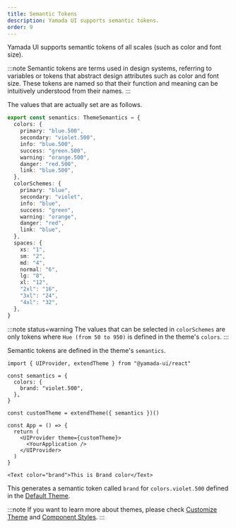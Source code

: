 ```yaml
---
title: Semantic Tokens
description: Yamada UI supports semantic tokens.
order: 9
---
```


Yamada UI supports semantic tokens of all scales (such as color and font size).

:::note
Semantic tokens are terms used in design systems, referring to variables or tokens that abstract design attributes such as color and font size. These tokens are named so that their function and meaning can be intuitively understood from their names.
:::

The values that are actually set are as follows.

```ts
export const semantics: ThemeSemantics = {
  colors: {
    primary: "blue.500",
    secondary: "violet.500",
    info: "blue.500",
    success: "green.500",
    warning: "orange.500",
    danger: "red.500",
    link: "blue.500",
  },
  colorSchemes: {
    primary: "blue",
    secondary: "violet",
    info: "blue",
    success: "green",
    warning: "orange",
    danger: "red",
    link: "blue",
  },
  spaces: {
    xs: "1",
    sm: "2",
    md: "4",
    normal: "6",
    lg: "8",
    xl: "12",
    "2xl": "16",
    "3xl": "24",
    "4xl": "32",
  },
}
```

:::note status=warning
The values that can be selected in `colorSchemes` are only tokens where `Hue (from 50 to 950)` is defined in the theme's `colors`.
:::

Semantic tokens are defined in the theme's `semantics`.

```tsx live=false
import { UIProvider, extendTheme } from "@yamada-ui/react"

const semantics = {
  colors: {
    brand: "violet.500",
  },
}

const customTheme = extendTheme({ semantics })()

const App = () => {
  return (
    <UIProvider theme={customTheme}>
      <YourApplication />
    </UIProvider>
  )
}
```

```tsx live=false
<Text color="brand">This is Brand color</Text>
```

This generates a semantic token called `brand` for `colors.violet.500` defined in the [Default Theme](/styled-system/theming/default-theme).

:::note
If you want to learn more about themes, please check [Customize Theme](/styled-system/theming/customize-theme) and [Component Styles](/styled-system/theming/component-styles).
:::
